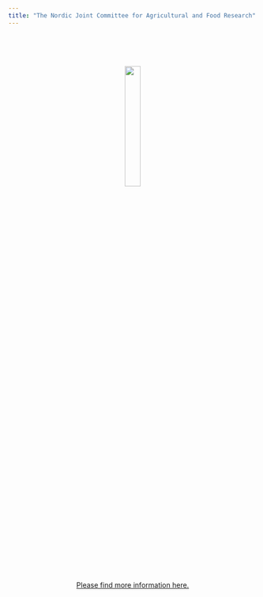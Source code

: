 ```yaml
---
title: "The Nordic Joint Committee for Agricultural and Food Research"
---
```


<br><br><br>
<center>
  ![](images/NKJ-logga-m-text.jpg){#id .class width=25%}



<br><br><br>
[Please find more information here.](https://nordicagriresearch.org/)
</center>